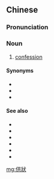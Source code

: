 {{also|供状}}
==Chinese==
{{zh-forms|s=供状}}

===Pronunciation===
{{zh-pron
|m=gòngzhuàng
|c=gung1 zong6
|cat=n
}}

===Noun===
{{zh-noun}}

# [[confession]] {{qualifier|formal document of admission}}

====Synonyms====
* {{zh-l|供詞}}
* {{zh-l|自白書}}
* {{zh-l|自供狀}}

====See also====
* {{zh-l|承認}}
* {{zh-l|供認|tr=gòngrèn}}
* {{zh-l|交代}}
* {{zh-l|坦白}}
* {{zh-l|自白}}
* {{zh-l|自供}}

[[mg:供狀]]